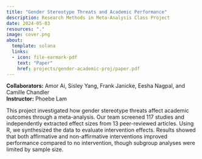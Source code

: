 ```yaml
---
title: "Gender Stereotype Threats and Academic Performance"
description: Research Methods in Meta-Analysis Class Project
date: 2024-05-03
resources: "."
image: cover.png
about: 
  template: solana
  links: 
  - icon: file-earmark-pdf
    text: "Paper"
    href: projects/gender-academic-proj/paper.pdf
---
```


**Collaborators:** Amor Ai, Sisley Yang, Frank Janicke, Eesha Nagpal, and Camille Chandler\
**Instructor:** Phoebe Lam

This project investigated how gender stereotype threats affect academic outcomes through a meta-analysis. Our team screened 117 studies and independently extracted effect sizes from 13 peer-reviewed articles. Using R, we synthesized the data to evaluate intervention effects. Results showed that both affirmative and non-affirmative interventions improved performance compared to no intervention, though subgroup analyses were limited by sample size.
